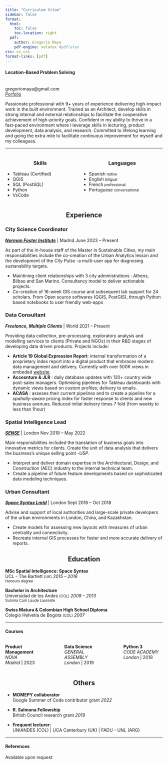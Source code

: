 ```yaml
---
title: "Curriculum Vitae"
sidebar: false
format:
  html:
    toc: false
    toc-location: right
  pdf:
    author: Gregorio Maya
    pdf-engine: xelatex #pdflatex
css: cv.css
format-links: [pdf]
---
```


::: {.print-only}
#### Location-Based Problem Solving
<br>gregoriomaya@gmail.com<br>[Porfolio](https://gregmaya.github.io/personal_web/)

:::

Passionate professional with 9+ years of experience delivering high-impact work in the built environment. Trained as an Architect, develop skills in strong internal and external relationships to facilitate the cooperative achievement of high-priority goals. Confident in my ability to thrive in a fast-paced environment where I leverage skills in lecturing, product development, data analysis, and research. Committed to lifelong learning and going the extra mile to facilitate continuous improvement for myself and my colleagues.

___

:::: {.columns}
::: {.column}
<h3 style="text-align:center">Skills</h3>

- Tableau (Certified)
- QGIS
- SQL (PostSQL)
- Python
- VsCode

:::
::: {.column}
<h3 style="text-align:center">Languages</h3>

- Spanish
[<small>native</small>]{.cvdate}
- English
[<small>biligual</small>]{.cvdate}
- French
[<small>professional</small>]{.cvdate}
- Portuguese
[<small>conversational</small>]{.cvdate}

:::
::::

<h2 style="text-align:center">Experience</h2>

### City Science Coordinator

[***Norman Foster Institute***](https://normanfosterinstitute.org/) | Madrid [June 2023 -- Present]{.cvdate}

As part of the in-house staff of the Master in Sustainable Cities, my main responsabilities include the co-creation of the Urban Analytics lesson and the development of the _City Pulse_ -a multi-user app for diagnosing sustanability targets.

- Maintining client relationships with 3 city administrations : Athens, Bilbao and San Marino. Consultancy model to deliver actionable projects.
- Co-creation of 16-week GIS course and subsequent lab support for 24 scholars. From Open source softwares (QGIS, PostGIS), through Python based notebooks to user friendly web-apps

### Data Consultant

***Freelance, Multiple Clients*** | World [2021 -- Present]{.cvdate}

Providing data collection, pre-processing, exploratory analysis and modelling services to clients (Private and NGOs) in their R&D stages of developing data driven products. Projects include:

-  **Article 19 Global Expression Report**: internal transformation of a proprietary index report into a digital product that embraces modern data management and delivery. Currently with over 500K views in embeded [website](https://www.globalexpressionreport.org/).
- **Accesnture & JLR** : daily database updates with 120+ country wide post-sales managers. Optimising pipelines for Tableau dashboards with dynamic views based on custom profiles; delivery to emails.
- **ACASA** : asseses their current pipelines and to create a pipeline for a _spatially-aware_ pricing index for faster response to clients and new business avenues. Reduced initial delivery times 7 fold (from weekly to less than 1hour)

### Spatial Intelligence Lead

[***SENSE***](https://www.sensespace.com/) | London [Nov 2018 -- May 2022]{.cvdate}

Main responsibilities included the translation of business goals into innovative metrics for clients. Create the unit of data analysis that delivers the business's unique selling point -_USP_.

- Interpret and deliver domain expertise in the Architectural, Design, and Construction (AEC) industry to the internal technical team.
- Create a pipeline of future feature developments based on sophisticated data modeling techniques.

### Urban Consultant

[***Space Syntax Lmtd***](https://spacesyntax.com/) | London [Sept 2016 -- Oct 2018]{.cvdate}

Advise and support of local authorities and large-scale private developers of the urban environments in London, China, and Kazakhstan.

- Create models for assessing new layouts with measures of urban centrality and connectivity.
- Recreate internal GIS processes for faster and more accurate delivery of reports.

<h2 style="text-align:center">Education</h2>

**MSc Spatial Intelligence: Space Syntax** <br> UCL - The Bartlett <small>(UK)</small>  [*2015 -- 2016*]{.cvdate}
<br><small>Honours degree</small>

**Bachelor in Architecture** <br> Universidad de los Andes <small>(COL)</small>  [*2008 -- 2013*]{.cvdate}
<br><small>Summa Cum Laude Laureate</small>

**Swiss Matura & Colombian High School Diploma** <br> Colegio Helvetia de Bogota <small>(COL)</small>  [*2007*]{.cvdate}

---

#### Courses
:::: {.columns}

::: {.column width="30%"}
**Product Management**
<br> _NOVA<br> Madrid_ | 2023

:::
::: {.column width="5%"}
<!-- empty column to create gap -->
:::
:::{.column width="30%"}
**Data Science**
<br>_GENERAL ASSEMBLY<br> London_ | 2019

:::
::: {.column width="5%"}
<!-- empty column to create gap -->
:::
:::{.column width="30%"}
**Python 3**
<br>_CODE ACADEMY<br> London_ | 2018

:::
::::

<h2 style="text-align:center">Others</h2>

- **MOMEPY collaborator**
<br>Google Summer of Code contributor grant [*2022*]{.cvdate}

- **R. Salmona Fellowship**
<br>British Council research grant [*2019*]{.cvdate}

- **Frequent lecturer:**
<br>UNIANDES (COL) | UCA Canterbury (UK) | FADU - UNL (ARG)

::: {.print-only}
---

#### References
Available upon request
:::